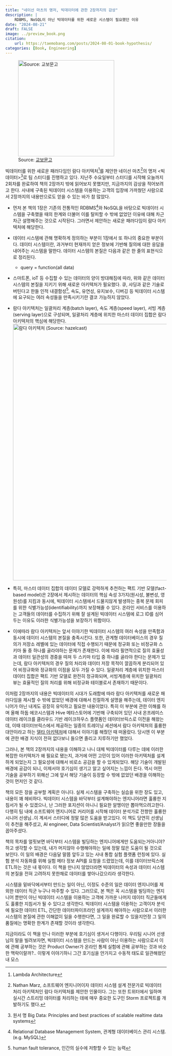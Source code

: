 ```yaml
---
title: "네이선 마츠의 명저, 빅데이터에 관한 2장까지의 감상"
description: |
    RDBMS, NoSQL이 아닌 빅데이터를 위한 새로운 시스템이 필요했던 이유
date: "2024-08-21"
draft: FALSE
image: ../preview_book.png
citation:
    url: https://taemobang.com/posts/2024-08-01-book-hypothesis/
categories: [Book, Engineering]
---
```


![Source: [교보문고](https://product.kyobobook.co.kr/detail/S000000833139)](book.jpg){fig-align="center" width="300"}

빅데이터를 위한 새로운 패러다임인 람다 아키텍처[^1]를 제안한 네이선 마츠[^2]의 명저 \<빅데이터\>[^3]로 팀 스터디를 진행하고 있다. 지난주 수요일부터 스터디를 시작해 오늘까지 2회차를 완료하여 책의 2장까지 밖에 읽어보지 못했지만, 지금까지의 감상을 적어보려고 한다. 사내에 구축된 빅데이터 시스템을 이용하는 고객의 입장에 가까웠던 사람으로서 2장까지의 내용만으로도 얻을 수 있는 바가 참 많았다.

[^1]: Lambda Architecture

[^2]: Nathan Marz, 소프트웨어 엔지니어이자 데이터 시스템 설계 전문가로 빅데이터 처리 아키텍처인 람다 아키텍처를 제안한 인물이다. 그는 또한 트위터에서 일하며 실시간 스트리밍 데이터를 처리하는 데에 매우 중요한 도구인 Storm 프로젝트를 개발하기도 했다.

[^3]: 원서 명 Big Data: Principles and best practices of scalable realtime data systems

-   먼저 본 책의 1장은 기존의 전통적인 RDBMS[^4]와 NoSQL을 바탕으로 빅데이터 시스템을 구축했을 때의 한계와 더불어 이를 탈피할 수 밖에 없었던 이유에 대해 차근차근 설명해주는 것으로 시작된다. 그러면서 제안하는 새로운 패러다임이 람다 아키텍처에 해당한다.

-   데이터 시스템에 관해 명확하게 정의하는 부분이 1장에서 또 하나의 중요한 부분이다. 데이터 시스템이란, 과거부터 현재까지 얻은 정보에 기반해 질의에 대한 응답을 내어주는 시스템을 말한다. 데이터 시스템의 본질은 다음과 같은 한 줄의 표현식으로 정리된다.

    -   query = function(all data)

-   스마트폰, ioT 등 수집할 수 있는 데이터의 양이 방대해짐에 따라, 위와 같은 데이터 시스템의 본질을 지키기 위해 새로운 아키텍처가 필요했다. 큐, 샤딩과 같은 기술로 버틴다고 한들 인적 내결함성[^5], 속도, 유연성, 유지보수, 디버깅 등 빅데이터 시스템에 요구되는 여러 속성들을 만족시키기란 결코 가능하지 않았다.

-   람다 아키텍처는 일괄처리 계층(batch layer), 속도 계층(speed layer), 서빙 계층(serving layer)으로 구성되며, 일괄처리 계층에 위치한 마스터 데이터 집합은 람다 아키텍처의 핵심에 해당한다. [![람다 아키텍처 (Source: hazelcast)](lambda-archtecture.jpeg){alt="람다 아키텍처 (Source: hazelcast)" width="800"}](#0)

-   특히, 마스터 데이터 집합의 데이터 모델로 강력하게 추천하는 팩트 기반 모델(fact-based model)은 2장에서 제시하는 데이터의 핵심 속성 3가지(원시성, 불변성, 영원성)를 지킴과 동시에, 빅데이터 시스템에서 드물지않게 발생하는 중복 문제 회피를 위한 식별가능성(identifiability)까지 보장해줄 수 있다. 온라인 서비스를 이용하는 고객들의 데이터를 수집하기 위해 잘 설계된 빅데이터 시스템에 로그 ID를 심어두는 이유도 이러한 식별가능성을 보장하기 위함이다.

-   이에따라 람다 아키텍처는 앞서 이야기한 빅데이터 시스템의 여러 속성을 만족함과 동시에 데이터 시스템의 본질을 충족시킨다. 또한, 관계형 데이터베이스의 경우 질의가 저장소 레벨에 있는 데이터에 직접 수행되기 때문에 정규화 또는 비정규화 스키마 둘 중 하나를 골라야하는 문제가 존재한다. 이에 따라 필연적으로 질의 효율성과 데이터 일관성의 경중을 따져 두 스키마 타입 중 하나를 골라야 한다는 문제가 있는데, 람다 아키텍처의 경우 질의 처리와 데이터 저장 목적이 깔끔하게 분리되어 있어 비정규화와 정규화의 이점을 모두 가질 수 있다. 일괄처리 계층에 위치한 마스터 데이터 집합은 팩트 기반 모델로 완전히 정규화되며, 서빙계층에 위치한 일괄처리 뷰는 효율적인 질의 처리를 위해 비정규화 테이블로서 존재하기 때문이다.

[^4]: Relational Database Management System, 관계형 데이터베이스 관리 시스템. (e.g. MySQL)

[^5]: human fault tolerance, 인간의 실수에 저항할 수 있는 능력

이처럼 2장까지의 내용은 빅데이터의 시대가 도래함에 따라 람다 아키텍처를 새로운 패러다임을 제시할 수 밖에 없었던 배경에 대해서 친절하게 설명을 해주는데, 데이터 엔지니어가 아닌 내게도 굉장히 유익하고 필요한 내용이었다. 특히 이 부분에 관한 이해를 하며 올해 하둡 에코시스템과 Hive 메타스토어에 기반해 구축되어 있던 사내 온프레미스 데이터 레이크를 클라우드 기반 레이크하우스 플랫폼인 데이터브릭스로 이전을 해왔는데, 이때 데이터브릭스에서 제공하는 일종의 트레이닝 세션에서 람다 아키텍처의 훌륭한 대안이라고 하는 [델타 아키텍처](https://www.databricks.com/kr/glossary/data-pipelines)에 대해서 이야기를 해줬던 때 떠올랐다. 당시엔 이 부분에 관한 배경 지식이 전혀 없다보니 들으면 졸리고 지루하기만 했었다.

그러나, 본 책의 2장까지의 내용을 이해하고 나니 대체 빅데이터를 다루는 데에 이러한 복잡한 아키텍처가 왜 필요로 됐는지, 과거에 어떤 고민이 있어 이러한 아키텍처를 설계하게 되었는지 그 필요성에 대해서 비로소 공감을 할 수 있게되었다. 해당 기술이 개발된 배경에 공감이 되니, 이제서야 호기심이 생기고 알고 싶어지는 느낌이 든다. 역시 어떤 기술을 공부하기 위해선 그에 앞서 해당 기술이 등장할 수 밖에 없었던 배경을 이해하는 것이 먼저인 것 같다.

책의 모든 장을 공부할 계획은 아니다. 실제 시스템을 구축하는 실습을 위한 장도 있고, 내용이 꽤 헤비하다. 빅데이터 시스템을 바닥부터 설계해야하는 엔지니어라면 훌륭한 지침서가 될 수 있겠으나, 난 그러한 포지션이 아니니 필요한 알멩이만 뽑아먹으려고한다. 다행히 팀 내에 소프트웨어 엔지니어로 커리어를 시작해 데이터 분석가로 전향한 훌륭한 시니어 선생님..이 계셔서 스터디에 정말 많은 도움을 받고있다. 이 책도 당연히 선생님이 추천을 해주셨고, AI engineer, Data Scientist/Analyst가 읽으면 좋을만한 장들을 꼽아주셨다.

책의 목차를 얼핏보면 바닥부터 시스템을 빌딩하는 엔지니어에게만 도움되는거아니야? 하고 생각할 수 있는데, 내가 머지않아 수행해야하는 일에 정말 많은 도움이 될 것으로 보인다. 이 일의 배경은 다음달 말쯤 앞두고 있는 사내 통합 실험 플랫폼 런칭에 있다. 실험 분석 자동화를 위해 실험 메타 정보 API를 요청을 드렸었는데, 이를 데이터브릭스에 ETL하는 것은 내 몫이다. 이 책을 만나지 않았더라면 빅데이터의 속성과 데이터 시스템의 본질을 전혀 고려하지 못한채로 데이터를 쌓아나갔으리라 생각한다.

시스템을 밑바닥에서부터 만드는 일이 아닌, 이정도 수준의 일은 데이터 엔지니어를 제외한 데이터 직군 누구나 마주할 수 있다. 그러므로, 본 책은 꼭 시스템을 빌딩하는 엔지니어 뿐만이 아닌 빅데이터 시스템을 이용하는 고객에 가까운 나머지 데이터 직군들에게도 훌륭한 지침서가 될 수 있다고 생각한다. 빅데이터 시스템을 이용하는 고객이자 분석에 필요한 데이터 ETL, 간단한 데이터파이프라인 설계까지 해야하는 사람으로서 이러한 시스템의 본질에 관한 이해없이 일을 수행한다면, 그 일을 완료할 수 있을지언정 그 일의 품질에는 명확한 한계가 존재할 것이라 생각한다.

지금이라도 이 책을 만나 이러한 부분에 호기심이 생겨서 다행이다. 우리팀 시니어 선생님의 말을 빌려보자면, 빅데이터 시스템을 만드는 사람이 아닌 이용하는 사람으로서 이에 관해 공부하는 것은 Product Owner가 온라인 통제 실험에 관해 공부하는 것과 비슷한 맥락이랄까?.. 이렇게 이야기하니 그간 호기심을 안가지고 수동적 태도로 일관해왔던 내 모스